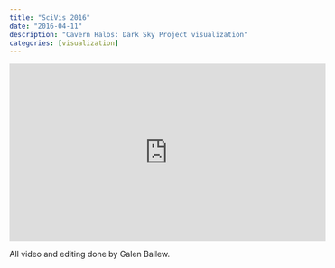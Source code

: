```yaml
---
title: "SciVis 2016"
date: "2016-04-11"
description: "Cavern Halos: Dark Sky Project visualization"
categories: [visualization]
---
```


<p align="center">
<iframe width="560" height="315" src="https://www.youtube.com/embed/ABQoDP1KRjA" frameborder="0" allowfullscreen></iframe>
</p>

All video and editing done by Galen Ballew.
